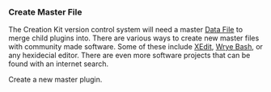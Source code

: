
=== Create Master File ===
The Creation Kit version control system will need a master [[Data File]] to merge child plugins into.
There are various ways to create new master files with community made software.
Some of these include [[XEdit]], [[Wrye Bash]], or any hexidecial editor.
There are even more software projects that can be found with an internet search.

Create a new master plugin.

